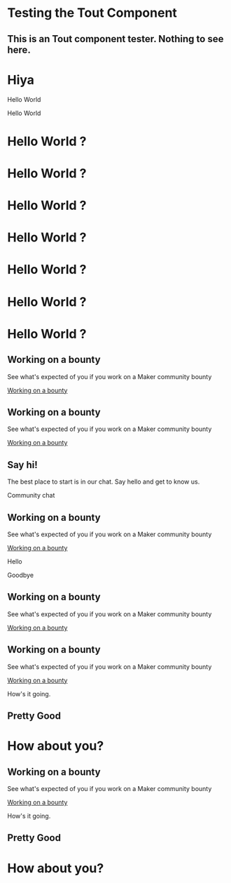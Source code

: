 # Testing the Tout Component

## This is an Tout component tester. Nothing to see here.


<Tout>

# Hiya

</Tout>

<Tout alt>

Hello World

</Tout>

<Tout color="red">

Hello World

</Tout>


<Tout stroke>

# Hello World ?

</Tout>

<Tout alt stroke>

# Hello World ?

</Tout>

<Tout alt stroke color="red">

# Hello World ?

</Tout>

<Tout fade>

# Hello World ?

</Tout>

<Tout fade alt>

# Hello World ?

</Tout>

<Tout fade alt stroke>

# Hello World ?

</Tout>

<Tout fade color="black">

# Hello World ?

</Tout>

<Tout image>

<Box>

## Working on a bounty

See what's expected of you if you work on a Maker community bounty

[Working on a bounty](http://makerdao.com)

</Box>


</Tout>


<Tout image alt>

<Box>

## Working on a bounty

See what's expected of you if you work on a Maker community bounty

[Working on a bounty](http://makerdao.com)

</Box>


<Box>

## Say hi!

The best place to start is in our chat. Say hello and get to know us.

<Link icon="rocketchat">Community chat</Link>

</Box>

<Box>

## Working on a bounty

See what's expected of you if you work on a Maker community bounty

[Working on a bounty](http://makerdao.com)

</Box>

</Tout>

<Tout image>

Hello

Goodbye 

</Tout>

<Tout image>

<Box>

## Working on a bounty

See what's expected of you if you work on a Maker community bounty

[Working on a bounty](http://makerdao.com)
</Box>

</Tout>


<Tout image>

<Box>

## Working on a bounty

See what's expected of you if you work on a Maker community bounty

[Working on a bounty](http://makerdao.com)
</Box>

How's it going.

## Pretty Good

# How about you?

</Tout>


<Tout image alt>

<Box>

## Working on a bounty

See what's expected of you if you work on a Maker community bounty

[Working on a bounty](http://makerdao.com)
</Box>

How's it going.

## Pretty Good

# How about you?

</Tout>
